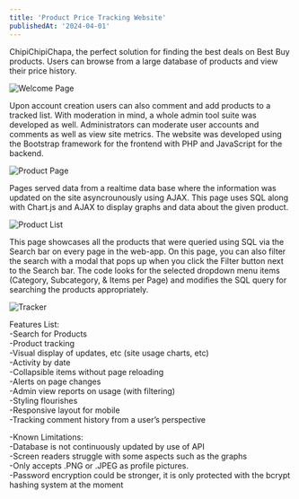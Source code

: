 ```yaml
---
title: 'Product Price Tracking Website'
publishedAt: '2024-04-01'
---
```


ChipiChipiChapa, the perfect solution for finding the best deals on Best Buy products. Users can browse from a large database of products and view their price history. 

![Welcome Page](/image.jpg)

Upon account creation users can also comment and add products to a tracked list. With moderation in mind, a whole admin tool suite was developed as well. 
Administrators can moderate user accounts and comments as well as view site metrics. The website was developed using the Bootstrap framework for the frontend with PHP and JavaScript for the backend.

![Product Page](/image2.png)

Pages served data from a realtime data base where the information was updated on the site asyncrounously using AJAX. 
This page uses SQL along with Chart.js and AJAX to display graphs and data about the given product. 

![Product List](/image4.png)

This page showcases all the products that were queried using SQL via the Search bar on every page in the web-app. On this page, you can also filter the search with a modal that pops up when you click the Filter button next to the Search bar. The code looks for the selected dropdown menu items (Category, Subcategory, & Items per Page) and modifies the SQL query for searching the products appropriately.

![Tracker](/image3.png)

Features List:<br />
-Search for Products<br />
-Product tracking<br />
-Visual display of updates, etc (site usage charts, etc)<br />
-Activity by date<br />
-Collapsible items without page reloading<br />
-Alerts on page changes<br />
-Admin view reports on usage (with filtering)<br />
-Styling flourishes<br />
-Responsive layout for mobile<br />
-Tracking comment history from a user’s perspective<br />

-Known Limitations:<br />
-Database is not continuously updated by use of API<br />
-Screen readers struggle with some aspects such as the graphs<br />
-Only accepts .PNG or .JPEG as profile pictures.<br />
-Password encryption could be stronger, it is only protected with the bcrypt hashing system at the moment<br />
